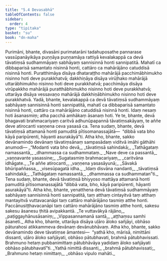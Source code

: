 ```yaml
---
title: "5.4 Devasabhā"
tableOfContents: false
sidebar:
  order: 4
type: "tipitaka"
basket: "su"
book: "dn-maha"
---
```



<DynamicBreadcrumb />

<Division number="282" book="dn-maha">

<Paragraph number="609" book="dn-maha">
Purimāni, bhante, divasāni purimatarāni tadahuposathe pannarase vassūpanāyikāya puṇṇāya puṇṇamāya rattiyā kevalakappā ca devā tāvatiṃsā sudhammāyaṃ sabhāyaṃ sannisinnā honti sannipatitā. Mahatī ca dibbaparisā samantato nisinnā honti, cattāro ca mahārājāno catuddisā nisinnā honti. Puratthimāya disāya dhataraṭṭho mahārājā pacchimābhimukho nisinno hoti deve purakkhatvā; dakkhiṇāya disāya virūḷhako mahārājā uttarābhimukho nisinno hoti deve purakkhatvā; pacchimāya disāya virūpakkho mahārājā puratthābhimukho nisinno hoti deve purakkhatvā; uttarāya disāya vessavaṇo mahārājā dakkhiṇābhimukho nisinno hoti deve purakkhatvā. Yadā, bhante, kevalakappā ca devā tāvatiṃsā sudhammāyaṃ sabhāyaṃ sannisinnā honti sannipatitā, mahatī ca dibbaparisā samantato nisinnā honti, cattāro ca mahārājāno catuddisā nisinnā honti. Idaṃ nesaṃ hoti āsanasmiṃ; atha pacchā amhākaṃ āsanaṃ hoti. Ye te, bhante, devā bhagavati brahmacariyaṃ caritvā adhunūpapannā tāvatiṃsakāyaṃ, te aññe deve atirocanti vaṇṇena ceva yasasā ca. Tena sudaṃ, bhante, devā tāvatiṃsā attamanā honti pamuditā pītisomanassajātā—  “dibbā vata bho kāyā paripūrenti, hāyanti asurakāyā”ti. Atha kho, bhante, sakko devānamindo devānaṃ tāvatiṃsānaṃ sampasādaṃ viditvā imāhi gāthāhi anumodi—
</Paragraph>

<Paragraph number="610" type="verses" book="dn-maha">
_“Modanti vata bho devā,_  
_tāvatiṃsā sahindakā;_  
_Tathāgataṃ namassantā,_  
_dhammassa ca sudhammataṃ._  

</Paragraph>

<Paragraph number="611" type="verses" book="dn-maha">
_Nave deve ca passantā,_  
_vaṇṇavante yasassine;_  
_Sugatasmiṃ brahmacariyaṃ,_  
_caritvāna idhāgate._  

</Paragraph>

<Paragraph number="612" type="verses" book="dn-maha">
_Te aññe atirocanti,_  
_vaṇṇena yasasāyunā;_  
_Sāvakā bhūripaññassa,_  
_visesūpagatā idha._  

</Paragraph>

<Paragraph number="613" type="verses" book="dn-maha">
_Idaṃ disvāna nandanti,_  
_tāvatiṃsā sahindakā;_  
_Tathāgataṃ namassantā,_  
_dhammassa ca sudhammatan”ti._  

</Paragraph>

<Paragraph number="614" book="dn-maha">
Tena sudaṃ, bhante, devā tāvatiṃsā bhiyyoso mattāya attamanā honti pamuditā pītisomanassajātā “dibbā vata, bho, kāyā paripūrenti, hāyanti asurakāyā”ti. Atha kho, bhante, yenatthena devā tāvatiṃsā sudhammāyaṃ sabhāyaṃ sannisinnā honti sannipatitā, taṃ atthaṃ cintayitvā taṃ atthaṃ mantayitvā vuttavacanāpi taṃ cattāro mahārājāno tasmiṃ atthe honti. Paccānusiṭṭhavacanāpi taṃ cattāro mahārājāno tasmiṃ atthe honti, sakesu sakesu āsanesu ṭhitā avipakkantā.
</Paragraph>

<Paragraph number="615" type="verses" book="dn-maha">
_Te vuttavākyā rājāno,_  
_paṭiggayhānusāsaniṃ;_  
_Vippasannamanā santā,_  
_aṭṭhaṃsu samhi āsaneti._  

</Paragraph>

</Division>
<Division number="283" book="dn-maha">

<Paragraph number="616" book="dn-maha">
Atha kho, bhante, uttarāya disāya uḷāro āloko sañjāyi, obhāso pāturahosi atikkammeva devānaṃ devānubhāvaṃ. Atha kho, bhante, sakko devānamindo deve tāvatiṃse āmantesi—  “yathā kho, mārisā, nimittāni dissanti, uḷāro āloko sañjāyati, obhāso pātubhavati, brahmā pātubhavissati. Brahmuno hetaṃ pubbanimittaṃ pātubhāvāya yadidaṃ āloko sañjāyati obhāso pātubhavatī”ti.
</Paragraph>

<Paragraph number="617" type="verses" book="dn-maha">
_Yathā nimittā dissanti,_  
_brahmā pātubhavissati;_  
_Brahmuno hetaṃ nimittaṃ,_  
_obhāso vipulo mahāti._
</Paragraph>
</Division>